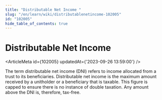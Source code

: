 ```yaml
---
title: "Distributable Net Income "
slug: "/en/learn/wiki/distributablenetincome-102005"
id: "102005"
hide_table_of_contents: true
---
```



# Distributable Net Income 

<ArticleMeta id={102005} updatedAt={'2023-09-26 13:59:00'} />
<div className='border-solid border-b border-t-0 my-4 border-[var(--ifm-color-gray-300)]' />

The term distributable net income (DNI) refers to income allocated from a trust to its beneficiaries. Distributable net income is the maximum amount received by a unitholder or a beneficiary that is taxable. This figure is capped to ensure there is no instance of double taxation. Any amount above the DNI is, therefore, tax-free.
